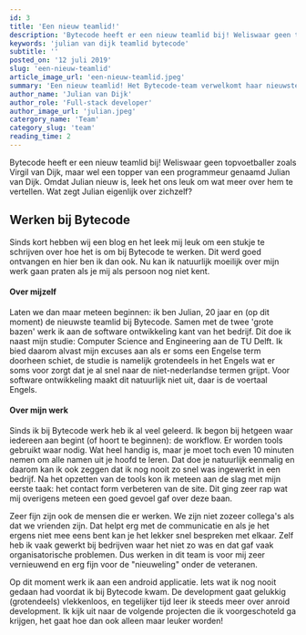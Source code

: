 ```yaml
---
id: 3
title: 'Een nieuw teamlid!'
description: 'Bytecode heeft er een nieuw teamlid bij! Weliswaar geen topvoetballer zoals Virgil van Dijk, maar wel een topper van een programmeur genaamd Julian van Dijk.'
keywords: 'julian van dijk teamlid bytecode'
subtitle: ''
posted_on: '12 juli 2019'
slug: 'een-nieuw-teamlid'
article_image_url: 'een-nieuw-teamlid.jpeg'
summary: 'Een nieuw teamlid! Het Bytecode-team verwelkomt haar nieuwste aanwinst: Julian van Dijk'
author_name: 'Julian van Dijk'
author_role: 'Full-stack developer'
author_image_url: 'julian.jpeg'
catergory_name: 'Team'
category_slug: 'team'
reading_time: 2
---
```


Bytecode heeft er een nieuw teamlid bij! Weliswaar geen topvoetballer zoals Virgil van Dijk, maar wel een topper van een programmeur genaamd Julian van Dijk. Omdat Julian nieuw is, leek het ons leuk om wat meer over hem te vertellen. Wat zegt Julian eigenlijk over zichzelf?

## Werken bij Bytecode

Sinds kort hebben wij een blog en het leek mij leuk om een stukje te schrijven over hoe het is om bij Bytecode te werken. Dit werd goed ontvangen en hier ben ik dan ook. Nu kan ik natuurlijk moeilijk over mijn werk gaan praten als je mij als persoon nog niet kent.

#### Over mijzelf

Laten we dan maar meteen beginnen: ik ben Julian, 20 jaar en (op dit moment) de nieuwste teamlid bij Bytecode. Samen met de twee 'grote bazen' werk ik aan de software ontwikkeling kant van het bedrijf. Dit doe ik naast mijn studie: Computer Science and Engineering aan de TU Delft. Ik bied daarom alvast mijn excuses aan als er soms een Engelse term doorheen schiet, de studie is namelijk grotendeels in het Engels wat er soms voor zorgt dat je al snel naar de niet-nederlandse termen grijpt. Voor software ontwikkeling maakt dit natuurlijk niet uit, daar is de voertaal Engels.

#### Over mijn werk

Sinds ik bij Bytecode werk heb ik al veel geleerd. Ik begon bij hetgeen waar iedereen aan begint (of hoort te beginnen): de workflow. Er worden tools gebruikt waar nodig. Wat heel handig is, maar je moet toch even 10 minuten nemen om alle namen uit je hoofd te leren. Dat doe je natuurlijk eenmalig en daarom kan ik ook zeggen dat ik nog nooit zo snel was ingewerkt in een bedrijf. Na het opzetten van de tools kon ik meteen aan de slag met mijn eerste taak: het contact form verbeteren van de site. Dit ging zeer rap wat mij overigens meteen een goed gevoel gaf over deze baan.

Zeer fijn zijn ook de mensen die er werken. We zijn niet zozeer collega's als dat we vrienden zijn. Dat helpt erg met de communicatie en als je het ergens niet mee eens bent kan je het lekker snel bespreken met elkaar. Zelf heb ik vaak gewerkt bij bedrijven waar het niet zo was en dat gaf vaak organisatorische problemen. Dus werken in dit team is voor mij zeer vernieuwend en erg fijn voor de "nieuweling" onder de veteranen.

Op dit moment werk ik aan een android applicatie. Iets wat ik nog nooit gedaan had voordat ik bij Bytecode kwam. De development gaat gelukkig (grotendeels) vlekkenloos, en tegelijker tijd leer ik steeds meer over anroid development. Ik kijk uit naar de volgende projecten die ik voorgeschoteld ga krijgen, het gaat hoe dan ook alleen maar leuker worden!
